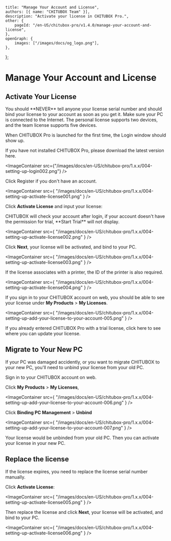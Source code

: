 	title: "Manage Your Account and License",
	authors: [{ name: "CHITUBOX Team" }],
	description: "Activate your license in CHITUBOX Pro.",
	other: {
		pageId: "/en-US/chitubox-pro/v1.4.0/manage-your-account-and-license",
	},
	openGraph: {
		images: ["/images/docs/og_logo.png"],
	},
};

# Manage Your Account and License

## Activate Your License

<Admonition type="danger">
	You should **NEVER** tell anyone your license serial number and should bind
	your license to your account as soon as you get it.
</Admonition>

<Admonition type="note">
	Make sure your PC is connected to the Internet. The personal license
	supports two devices, and the team license supports five devices.
</Admonition>

When CHITUBOX Pro is launched for the first time, the Login window should show up.

If you have not installed CHITUBOX Pro, please download the latest version <SpanA href="https://www.chitubox.com/en/download/chitubox-pro">here</SpanA>.

<ImageContainer
	src={"/images/docs/en-US/chitubox-pro/1.x.x/004-setting-up-login002.png"}
/>

Click <SpanA href="https://cc.chitubox.com/register">Register</SpanA> if you don't have an account.

<ImageContainer
	src={
		"/images/docs/en-US/chitubox-pro/1.x.x/004-setting-up-activate-license001.png"
	}
/>

Click **Activate License** and input your license:

<Admonition type="note">
	CHITUBOX will check your account after login, if your account doesn't have
	the permission for trial, **Start Trial** will not display.
</Admonition>

<ImageContainer
	src={
		"/images/docs/en-US/chitubox-pro/1.x.x/004-setting-up-activate-license002.png"
	}
/>

Click **Next**, your license will be activated, and bind to your PC.

<ImageContainer
	src={
		"/images/docs/en-US/chitubox-pro/1.x.x/004-setting-up-activate-license003.png"
	}
/>

If the license associates with a printer, the ID of the printer is also required.

<ImageContainer
	src={
		"/images/docs/en-US/chitubox-pro/1.x.x/004-setting-up-activate-license004.png"
	}
/>

If you <SpanA href="https://cc.chitubox.com/login">sign in</SpanA> to your CHITUBOX account on web, you should be able to see your license under **My Products** > **My Licenses**.

<ImageContainer
	src={
		"/images/docs/en-US/chitubox-pro/1.x.x/004-setting-up-add-your-license-to-your-account-005.png"
	}
/>

If you already entered CHITUBOX Pro with a trial license, click <NextLink href="/en-US/chitubox-pro/latest/application-overview/setting-and-help#license">here</NextLink> to see where you can update your license.

## Migrate to Your New PC

If your PC was damaged accidently, or you want to migrate CHITUBOX to your new PC, you'll need to unbind your license from your old PC.

<SpanA href="https://cc.chitubox.com/login">Sign in</SpanA> to your CHITUBOX account
on web.

Click **My Products** > **My Licenses**,

<ImageContainer
	src={
		"/images/docs/en-US/chitubox-pro/1.x.x/004-setting-up-add-your-license-to-your-account-006.png"
	}
/>

Click **Binding PC Management** > **Unbind**

<ImageContainer
	src={
		"/images/docs/en-US/chitubox-pro/1.x.x/004-setting-up-add-your-license-to-your-account-007.png"
	}
/>

Your license would be unbinded from your old PC. Then you can <NextLink href="#activate-your-license">activate</NextLink> your license in your new PC.

## Replace the license

If the license expires, you need to replace the license serial number manually.

Click **Activate License**:

<ImageContainer
	src={
		"/images/docs/en-US/chitubox-pro/1.x.x/004-setting-up-activate-license005.png"
	}
/>

Then replace the license and click **Next**, your license will be activated, and bind to your PC.

<ImageContainer
	src={
		"/images/docs/en-US/chitubox-pro/1.x.x/004-setting-up-activate-license006.png"
	}
/>
